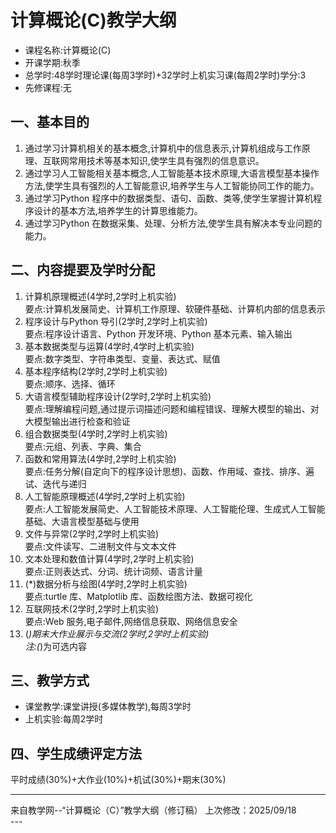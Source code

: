 # 计算概论(C)教学大纲

* 课程名称:计算概论(C)  
* 开课学期:秋季  
* 总学时:48学时理论课(每周3学时)+32学时上机实习课(每周2学时)学分:3  
* 先修课程:无  

## 一、基本目的

1. 通过学习计算机相关的基本概念,计算机中的信息表示,计算机组成与工作原理、互联网常用技术等基本知识,使学生具有强烈的信息意识。  
2. 通过学习人工智能相关基本概念,人工智能基本技术原理,大语言模型基本操作方法,使学生具有强烈的人工智能意识,培养学生与人工智能协同工作的能力。  
3. 通过学习Python 程序中的数据类型、语句、函数、类等,使学生掌握计算机程序设计的基本方法,培养学生的计算思维能力。  
4. 通过学习Python 在数据采集、处理、分析方法,使学生具有解决本专业问题的能力。  

## 二、内容提要及学时分配

1. 计算机原理概述(4学时,2学时上机实验)  
要点:计算机发展简史、计算机工作原理、软硬件基础、计算机内部的信息表示
2. 程序设计与Python 导引(2学时,2学时上机实验)  
要点:程序设计语言、Python 开发环境、Python 基本元素、输入输出
3. 基本数据类型与运算(4学时,4学时上机实验)  
要点:数字类型、字符串类型、变量、表达式、赋值
4. 基本程序结构(2学时,2学时上机实验)  
要点:顺序、选择、循环
5. 大语言模型辅助程序设计(2学时,2学时上机实验)  
要点:理解编程问题,通过提示词描述问题和编程错误、理解大模型的输出、对大模型输出进行检查和验证
6. 组合数据类型(4学时,2学时上机实验)  
要点:元组、列表、字典、集合
7. 函数和常用算法(4学时,2学时上机实验)  
要点:任务分解(自定向下的程序设计思想)、函数、作用域、查找、排序、遍试、迭代与递归
8. 人工智能原理概述(4学时,2学时上机实验)  
要点:人工智能发展简史、人工智能技术原理、人工智能伦理、生成式人工智能基础、大语言模型基础与使用
9. 文件与异常(2学时,2学时上机实验)  
要点:文件读写、二进制文件与文本文件
10. 文本处理和数值计算(4学时,2学时上机实验)  
要点:正则表达式、分词、统计词频、语言计量
11. (*)数据分析与绘图(4学时,2学时上机实验)  
要点:turtle 库、Matplotlib 库、函数绘图方法、数据可视化
12. 互联网技术(2学时,2学时上机实验)  
要点:Web 服务,电子邮件,网络信息获取、网络信息安全
13. (*)期末大作业展示与交流(2学时,2学时上机实验)  
注:(*)为可选内容

## 三、教学方式

* 课堂教学:课堂讲授(多媒体教学),每周3学时  
* 上机实验:每周2学时  

## 四、学生成绩评定方法

平时成绩(30%)+大作业(10%)+机试(30%)+期末(30%)  

---
<div className="text-center text-xs text-gray-400 mt-10">
  来自教学网--“计算概论（C）”教学大纲（修订稿）  
  上次修改：2025/09/18
</div>
---